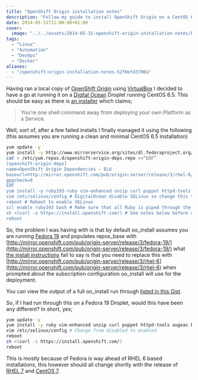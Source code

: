 ```yaml
---
title: "OpenShift Origin installation notes"
description: "Follow my guide to install OpenShift Origin on a CentOS 6.5 DO droplet. Get step-by-step instructions & troubleshoot issues."
date: 2014-05-31T11:00:00+01:00
cover:
  image: "../../assets/2014-05-31-openshift-origin-installation-notes/blog-cover-2014-05-31-openshift-origin-installation-notes.png"
tags:
  - "Linux"
  - "Automation"
  - "DevOps"
  - "Docker"
aliases:
  - "/openshift-origin-installation-notes-52f0efd3790a"
---
```


Having ran a local copy of [OpenShift Origin](http://openshift.github.io/) using [VirtualBox](http://openshift.github.io/documentation/oo_deployment_guide_vm.html#virtualbox) I decided to have a go at running it on a [Digital Ocean](https://www.digitalocean.com/?refcode=52ec4dc3647e) Droplet running CentOS 6.5. This should be easy as there is [an installer](https://install.openshift.com/) which claims;

> You’re one shell command away from deploying your own Platform as a Service.

Well, sort of, after a few failed installs I finally managed it using the following (this assumes you are running a clean and minimal CentOS 6.5 installation)

```bash frame="terminal" title="OpenShift Origin installation notes 1/2"
yum update -y
yum install -y http://www.mirrorservice.org/sites/dl.fedoraproject.org/pub/epel/6/i386/epel-release-6-8.noarch.rpm
cat > /etc/yum.repos.d/openshift-origin-deps.repo <<”EOF”
[openshift-origin-deps]
name=OpenShift Origin Dependencies — EL6
baseurl=http://mirror.openshift.com/pub/origin-server/release/3/rhel-6/dependencies/x86_64
gpgcheck=0
EOF
yum install -y ruby193-ruby vim-enhanced unzip curl puppet httpd-tools augeas bind bind-utils
vim /etc/selinux/config # DigitalOcean disable SELinux so change this to enabled
reboot # Reboot to enable SELinux
scl enable ruby193 bash # Make sure that all Ruby is piped through the SCL installed Ruby 1.93 binary
sh <(curl -s https://install.openshift.com/) # See notes below before answering any questions !!!
reboot
```


So, the problem I was having with is that by default oo_install assumes you are running [Fedora 19](http://fedoraproject.org/) and populates repos_base with [http://mirror.openshift.com/pub/origin-server/release/3/fedora-19/](http://mirror.openshift.com/pub/origin-server/release/3/fedora-19/) what [the install instructions](http://openshift.github.io/documentation/oo_install_users_guide.html) fail to say is that you need to replace this with [http://mirror.openshift.com/pub/origin-server/release/3/rhel-6](http://mirror.openshift.com/pub/origin-server/release/3/rhel-6) when prompted about the subscription configuration oo_install will use for the deployment.

You can view the output of a full oo_install run through [listed in this Gist](https://gist.github.com/russmckendrick/7ee0e73912a29d5cea47).

So, if I had run through this on a Fedora 19 Droplet, would this have been any different? In short, yes;

```bash frame="terminal" title="OpenShift Origin installation notes 2/2"
yum update -y
yum install -y ruby vim-enhanced unzip curl puppet httpd-tools augeas bind bind-utils
vim /etc/selinux/config # Change from disabled to enabled
reboot 
sh <(curl -s https://install.openshift.com/)
reboot
```


This is mostly because of Fedora is way ahead of RHEL 6 based installations, this however should all change shortly with the release of [RHEL 7](http://distrowatch.com/?newsid=08406) and [CentOS 7](http://seven.centos.org/).
